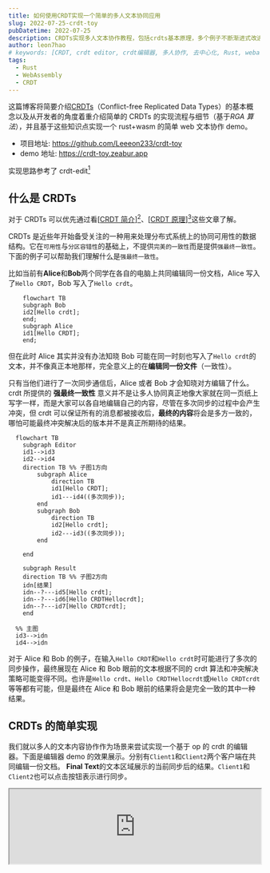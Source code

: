 ```yaml
---
title: 如何使用CRDT实现一个简单的多人文本协同应用
slug: 2022-07-25-crdt-toy
pubDatetime: 2022-07-25
description: CRDTs实现多人文本协作教程，包括crdts基本原理，多个例子不断渐进式改进crdt编辑器
author: leon7hao
# keywords: [CRDT, crdt editor, crdt编辑器, 多人协作, 去中心化, Rust, webassembly]
tags:
  - Rust
  - WebAssembly
  - CRDT
---
```



这篇博客将简要介绍[CRDTs](https://en.wikipedia.org/wiki/Conflict-free_replicated_data_type)（Conflict-free Replicated Data Types）的基本概念以及从开发者的角度着重介绍简单的 CRDTs 的实现流程与细节（基于*RGA 算法*），并且基于这些知识点实现一个 rust+wasm 的简单 web 文本协作 demo。

- 项目地址: https://github.com/Leeeon233/crdt-toy
- demo 地址: https://crdt-toy.zeabur.app

实现思路参考了 crdt-edit[^1]

## 什么是 CRDTs

对于 CRDTs 可以优先通过看[[CRDT 简介](https://www.zxch3n.com/crdt-intro/crdt-intro/)][^2]、[[CRDT 原理](http://jtfmumm.com/blog/2015/11/17/crdt-primer-1-defanging-order-theory/)][^3]这些文章了解。

CRDTs 是近些年开始备受关注的一种用来处理分布式系统上的协同可用性的数据结构。它在`可用性`与`分区容错性`的基础上，不提供`完美的一致性`而是提供`强最终一致性`。下面的例子可以帮助我们理解什么是`强最终一致性`。

比如当前有**Alice**和**Bob**两个同学在各自的电脑上共同编辑同一份文档，Alice 写入了`Hello CRDT`，Bob 写入了`Hello crdt`。

```mermaid
    flowchart TB
    subgraph Bob
    id2[Hello crdt];
    end;
    subgraph Alice
    id1[Hello CRDT];
    end;
```

但在此时 Alice 其实并没有办法知晓 Bob 可能在同一时刻也写入了`Hello crdt`的文本，并不像真正本地那样，完全意义上的在**编辑同一份文件**（一致性）。

只有当他们进行了一次同步通信后，Alice 或者 Bob 才会知晓对方编辑了什么。crdt 所提供的 **强最终一致性** 意义并不是让多人协同真正地像大家就在同一页纸上写字一样，而是大家可以各自地编辑自己的内容，尽管在多次同步的过程中会产生冲突，但 crdt 可以保证所有的消息都被接收后，**最终的内容**将会是多方一致的，哪怕可能最终冲突解决后的版本并不是真正所期待的结果。

```mermaid
  flowchart TB
    subgraph Editor
    id1-->id3
    id2-->id4
    direction TB %% 子图1方向
        subgraph Alice
            direction TB
            id1[Hello CRDT];
            id1---id4((多次同步));
        end
        subgraph Bob
            direction TB
            id2[Hello crdt];
            id2---id3((多次同步));
        end

    end

    subgraph Result
    direction TB %% 子图2方向
    idn[结果]
    idn--?---id5[Hello crdt];
    idn--?---id6[Hello CRDTHellocrdt];
    idn--?---id7[Hello CRDTcrdt];
    end

  %% 主图
  id3-->idn
  id4-->idn
```

对于 Alice 和 Bob 的例子，在输入`Hello CRDT`和`Hello crdt`时可能进行了多次的同步操作，最终展现在 Alice 和 Bob 眼前的文本根据不同的 crdt 算法和冲突解决策略可能变得不同。也许是`Hello crdt`、`Hello CRDTHellocrdt`或`Hello CRDTcrdt`等等都有可能，但是最终在 Alice 和 Bob 眼前的结果将会是完全一致的其中一种结果。

## CRDTs 的简单实现

我们就以多人的文本内容协作作为场景来尝试实现一个基于 op 的 crdt 的编辑器。下面是编辑器 demo 的效果展示。分别有`Client1`和`Client2`两个客户端在共同编辑一份文档。
**Final Text**的文本区域展示的当前同步后的结果。`Client1`和`Client2`也可以点击按钮表示进行同步。

<iframe className=" overflow-auto" src="https://crdt-toy.zeabur.app" width="100%" height={860}/>

首先我们需要确定这样一个简单的编辑器，用户会有哪些操作(op)。思考一下，非常简单地就可以得出一共有两种操作：

- 插入
- 删除
- ~~修改~~（可以简单地视为先删除再插入的组合）

### 分布式中的顺序

那么我们还是回到 Alice 和 Bob 的例子，我们提供了第一版的编辑器给他们，但是由于我们技术还未成熟，要求他们只能插入内容还不能删除。Alice 和 Bob 同意参与到我们的迭代测试中去。他们还是分别一次输入了
`Hello CRDT`和`Hello crdt`。这时他们发起了同步。

```mermaid
  flowchart TB
    subgraph Editor
    id1-->id3
    id2-->id4
    direction TB %% 子图1方向
        subgraph Alice
            direction TB
            id1[Hello CRDT];
            id1---id4((同步));
            id4-->AliceText[Hello CRDTHello crdt]
        end
        subgraph Bob
            direction TB
            id2[Hello crdt];
            id2---id3((同步));
            id3-->BobText[Hello crdtHello CRDT]
        end

    end
```

Alice 给 Bob 打了个电话，发现自己的屏幕上结果是`Hello CRDTHello crdt`而 Bob 的屏幕上结果是`Hello crdtHello CRDT`。怎么会这样？他们把测试结果反馈给了我们。

原来我们第一版系统都把新接收到的**插入操作**当作了后发生的事情，Alice 的编辑器把 Bob 的内容加在了后面，Bob 的编辑器也是如此。这和我们一开始所强调的**强最终一致性**可不符。我们希望无论事件被怎样创建和接收，只要操作集合是一致的，那么最终结果应该一样。

既然已经知道了问题所在，那么就没什么问题了。我们只需要让每个用户之间有一个固定的顺序就可以了，可以为每一个编辑器客户端分配一个`Client ID`，以**ID**的大小顺序来作为操作的顺序。我们很快发布了 v2.0 版本，让客户端 ID 越大认为操作越先发生，并且分配

- Alice 的客户端版本为`1`
- Bob 的客户端版本为`2`

提供给了 Alice 和 Bob 帮忙测试使用。

```mermaid
  flowchart TB
    subgraph Editor
    id1-->id3
    id2-->id4
    direction TB %% 子图1方向
        subgraph Alice
            direction TB
            id1[Hello CRDT];
            id1---id4((同步));
            id4-->AliceText[Hello crdtHello CRDT]
        end
        subgraph Bob
            direction TB
            id2[Hello crdt];
            id2---id3((同步));
            id3-->BobText[Hello crdtHello CRDT]
        end

    end
```

这回没有问题了，Alice 和 Bob 的编辑器上显示的都是`Hello crdtHello CRDT`文本。

但随着进一步使用，Alice 和 Bob 又发现问题了。这次

- Bob 先输入了`one `然后又输入了`two`
- Alice 先输入了`three `又输入了`four`

然后他们进行了同步，这次每个人都**发送了两个插入操作**。

```mermaid
  flowchart TB
    subgraph Editor
    one-->sy2
    two-->sy2
    three-->sy1
    four-->sy1
    direction TB %% 子图1方向
        subgraph Bob
            direction TB
            one[one ];
            one-->two;
            two---sy1((同步))
            sy1-->BobText[one two fourthree ]
        end

        subgraph Alice
            direction TB
            three[three ];
            three-->four;
            four---sy2((同步));
            sy2-->AliceText[one two three four]
        end

    end
```

现在 Bob 的屏幕上显示的是`one two fourthree `而 Alice 屏幕上显示的却是`one two three four`，正常来说`one two three four`才是他们想要的结果。

我们发现 Alice 向 Bob 同步的内容发生了顺序的改变，有着分布式经验的我们立刻想到，可能是网络延迟的原因，导致 Alice 的第二个操作早于第一个操作被 Bob 的客户端接收到造成了顺序的不一致。

既然已经知道了问题所在，那么就没什么问题了。我们可以新增一个逻辑时间戳，也就是[Lamport Timestamp](https://en.wikipedia.org/wiki/Lamport_timestamp)

> Lamport Timestamp 的算法很简单[^4]
>
> - 每个进程维护一个`counter`
> - 本地每发生一个事件就将`counter + 1`，并将事件的时间戳设置为`counter`值
> - 每当进程发送一个消息，就将本地`counter + 1`，并将最新的`counter`值附带在消息上
> - 当进程收到消息后，让自己的`counter = max(counter, message.counter) + 1`

我们在原有的`ClientId`基础上进行了扩展，构建了一个`EventId`，其中包括了`ClientId`和`Lamport Timestamp`两部分，这样事件的发生顺序就可以与接收到的顺序无关了。

我们抓紧更新了 v3.0 版本的编辑器给到 Alice 和 Bob，心想肯定没问题了。

### 只确定逻辑顺序就够了吗

Alice 和 Bob 拿到 v3.0 的编辑器那肯定先尝试了一下刚刚失败的例子

```mermaid
  flowchart TB
    subgraph Editor
    one-->sy2
    two-->sy2
    three-->sy1
    four-->sy1
    direction TB %% 子图1方向
        subgraph Bob
            direction TB
            one[one ];
            one-->two;
            two---sy1((同步))
            sy1-->BobText[one two three four]
        end

        subgraph Alice
            direction TB
            three[three ];
            three-->four;
            four---sy2((同步));
            sy2-->AliceText[one two three four]
        end

    end
```

果然更新后就没问题了。但 Bob 这回想着也不能一直只在后面加字符，于是 Bob 在编辑器的最前面插入了`zero `，并且同步给了 Alice。发现同步之后结果怎么又不一样了。Alice 的结果是`one two three fourzero `，Bob 输入的`zero `怎么在后面啊？

```mermaid
  flowchart TB
    subgraph Editor
    one-->sy2
    two-->sy2
    three-->sy1
    four-->sy1
    zero-->sy3
    direction TB %% 子图1方向
        subgraph Bob
            direction TB
            one[one ];
            one-->two;
            two---sy1((同步))
            sy1-->zero["zero (insert at 0 position)"]
            zero-->BobText[zero one two three four]
        end

        subgraph Alice
            direction TB
            three[three ];
            three-->four;
            four---sy2((同步));
            sy2---sy3((同步))
            sy3-->AliceText["one two three fourzero "]
        end

    end
```

Alice 和 Bob 开始不耐烦了起来，你们这个编辑器到底行不行？我们听到这个消息，赶快赶过来了解情况。

之前我们给每个插入操作分配了一个`EventId`，能够确定所有的插入操作的发生顺序。但是我们没有想到操作的顺序在文本这个场景下不能代表操作的位置。我们觉得不能再这样遇到什么问题解决什么问题了，需要好好想清楚编辑器这个问题，包括一直没被考虑的**删除**操作。

目前我们一共面临下面几个问题：

- 文本的插入和删除操作是需要确定插入和删除位置的，该如何确定
- 文本可能在任意的位置进行插入和删除，我们应该需要确定操作的最小单位
- 简单的 Op 列表可能不太容易满足我们的要求了，该使用怎样的数据结构呢

面临的问题还有些抽象，我们先通过一部分的例子来模拟一下吧。

```mermaid
flowchart LR

blank[空白]-->ia[在编辑器中插入a]-->ib[在a后面输入b]-->ic[在b后面输入c]-->db[删除字符b]-->id[在a的后面插入d]
blank[空白]-->a-->ab-->abc-->ac-->adc

```

看到上面的图，我们的思路就清晰了很多。文本编辑里面最小操作的单位肯定是**`字符`**这点毋庸置疑了。至于确定位置这点，我们观察图中第一排的全部操作描述

- 在编辑器中插入 a
- 在 a 后面输入 b
- 在 b 后面输入 c
- 删除字符 b
- 在 a 后面插入 d

那么位置就完全可以通过当前文本内容，看接下来要插入或者删除的字符是*基于*目前文本的哪个字符做的操作就可以确定了。这样不同的字符之间好像就有了依赖关系，那数据结构是不是可以使用树形结构了？

我们突然感觉灵感来了。

### 文本编辑好像就是棵树

如果我们把初始空文本当作树的根节点（root）的话，那么插入字符`a`就是`a`是`root`的子节点。在`a`后面插入`b`，那`b`就是`a`的子节点。我们把上面的示例画一下：

```mermaid
flowchart LR
1-->2
2-->3
3--删除?-->4
4--顺序?-->5
    subgraph 1
    direction TB
    root-->a-->b
    end

    subgraph 2
    direction TB
    root2[root]-->a2[a]-->b2[b]-->c2[c]
    end

    subgraph 3
    direction TB
    root3[root]-->a3[a]-->b3["b(删除)"]-->c3[c]
    end

    subgraph 4
    direction TB
    root4[root]-->a4[a]-->c4[c]
    end

    subgraph 5
    direction TB
    root5[root]-->a5[a]-->c5[c]
    a5-->d5[d]
    end

```

把输入字符的过程可视化之后，我们看到过程 1 和 2 好像都没什么问题，全部都是在按顺序插入字符，前一个字符作为后一个字符的父节点，从根节点遍历下来就能还原原始文档。但是接下来我们好像遇到两个不是太明朗的操作。

- 多个子节点时遍历顺序是否有要求
- 删除字符时是否要把节点删除

这回实在不好意思再请 Alice 和 Bob 帮我们找问题了，就我和你来自己先多测测吧。第一个问题看起来还算简单

```mermaid
flowchart LR
t1-.-g1
t2-.-g2
t3-.-g3
t4-.-g4


subgraph tree[Tree]
direction LR
    g1-->g2
    g2-->g3
    g3-->g4

    subgraph g1["insert a at 0"]
    direction TB
    a1[a]
    end

    subgraph g2[insert b after a]
    direction TB
    a2[a]-->b2[b]
    end

    subgraph g3[insert c after a]
    direction TB
    a3-->c3[c]
    a3[a]-->b3[b]
    end

    subgraph g4[insert d after a]
    direction TB
    a4-->d4[d]
    a4-->c4[c]
    a4[a]-->b4[b]
    end
end

subgraph text[Text]
direction LR

t1[a]-->t2[ab]-->t3[acb]-->t4[adcb]
end


```

我们不断模拟向`a`后面加入文本，结果都是越后面加入的字符，越显示在前面。在前面测试分布式同步的时候我们已经可以通过`EventId`全局地确定顺序了，那么全部子节点的顺序就可以通过`EventId`进行排序，越*新*的`EventId`将在子节点中越早被遍历。

### 删除了字符，它就不存在了吗？

接着我们模拟了几次协作时删除字符的情况，比如这次我先输入了`ab`你输入了`c`，之后我们进行了一次同步，我们的结果最后都是`abc`。

<details>
<summary>你可能会有疑问，为什么是<code>abc</code>，而不是<code>cab</code>？</summary>

这里我们使用假设

- 你的`ClientId`是`1`
- 我的`ClientId`是`2`
- `ClientId`越大 crdt 认为越先发生

我们详细看一下`abc`的合并过程，现在我收到了全部的 crdts 的 op：

1. 根节点插入 `a` EventId(counter: 0, client_id: 2)
2. `a` 节点插入 `b` EventId(counter: 1, client_id: 2)
3. 根节点插入 `c` EventId(counter: 0, client_id: 1)

根据刚刚的结论，op1 和 op3 都是`counter`为 0 的 op，但是 op1 的`ClientId`更大，在假设前提下会被认为优先发生。那么整个 op 顺序就会变成 132，即结果的`abc`。

</details>

紧接着我删除了`b`，而你在`b`的后面输入了`d`，然后我们都发起了同步请求。

```mermaid
flowchart TB
    subgraph Editor
    direction TB %% 子图1方向
    b--->sy1
    c-->sy2
    d-->sy4
    db2-->sy3
    sy3-->rf["??????"]
    sy4-->rf
        subgraph 我
            direction TB
            a["insert a at 0\n a"]-->b["insert b after a\n ab"]-->sy2((同步))-->r2["同步后\n abc"]-->db2["delete b\n ac"]-->sy4((同步))
        end

        subgraph 你
            direction TB
            c["insert c at 0\n c"]-->sy1((同步))-->r1["同步后\n abc"]-->d["insert d after b\n abdc"]-->sy3((同步));
        end

    end

```

现在好像遇到了问题，我都已经把`b`删掉了，那么该怎么同步你要把`d`插入在`b`后面的操作呢？

我静静地整理了一下思路，我删除了`b`，但于此同时的你或者其他人仍可能在`b`后面输入一些字符，这也就是`b`仍可能是其他子树的父节点。其他节点仍然可能会依赖于它。所以我们在删除操作时不可能将真正的树节点删除。

再来想想文本展示时，就是一个树的遍历过程。只要不在编辑器上显示这个字符那么使用编辑器的用户就完全可以认为这个字符被删除了。所以我们只需要给每个节点增加一个`标志`，表示这个节点是不是被删除就可以了。

<CallOut>
上面提到的为了保留树的完整结构，不删除节点，而是添加标志的方式就是一种[墓碑机制](https://baike.baidu.com/item/%E5%A2%93%E7%A2%91%E6%9C%BA%E5%88%B6/7558924)
</CallOut>



现在我们编辑器的结果就都会是`adc`，满足 crdts 所要求的`强最终一致性`。我们来遍历一遍刚刚所形成的文本树：

```mermaid

flowchart LR
t1-.-g1
t2-.-g2
t3-.-g3
t4-.-g4
t5-.-g5


subgraph tree[Tree]
direction LR
    g1-->g2
    g2-->g3
    g3-->g4
    g4-->g5

    subgraph g1["insert a at 0"]
    direction TB
    root1[root]-->a1[a]
    end

    subgraph g2[insert b after a]
    direction TB
    root2[root]-->a2[a]-->b2[b]
    end

    subgraph g3[insert c at 0]
    direction TB
    root3[root]-->a3[a]-->b3[b]
    root3-->c3[c]
    end

    subgraph g4[delete b]
    direction TB
    root4[root]-->a4[a]-->b4["b (deteled)"]
    root4-->c4[c]
    end

    subgraph g5[insert d after b]
    direction TB
    root5[root]-->a5[a]-->b5["b (deteled)"]-->d5[d]
    root5-->c5[c]
    end
end

subgraph text[Text]
direction LR

t1[a]-->t2[ab]-->t3[abc]-->t4[ac]-->t5[adc]
end

```

{/* ## CRDTs 能够达成多人的操作协同，那么代价呢？

我们把最终的 v0.4 版本编辑器给到了 Alice 和 Bob，Alice 和 Bob 会有什么反馈呢？

我们来等待下一篇，看看 Alice 和 Bob 会不会有什么抱怨。 */}

## 参考资料

[^1]: https://github.com/wangdashuaihenshuai/crdt-edit
[^2]: [CRDT 简介](https://www.zxch3n.com/crdt-intro/crdt-intro/)
[^3]: [A CRDT Primer Part I: Defanging Order Theory](http://jtfmumm.com/blog/2015/11/17/crdt-primer-1-defanging-order-theory/)
[^4]: [如何设计 CRDT 算法-Zxch3n](https://www.zxch3n.com/crdt-intro/design-crdt)
